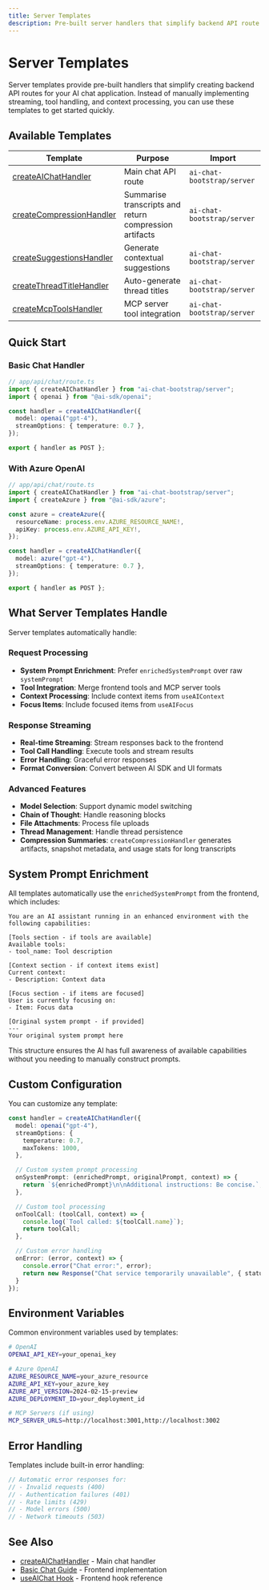 ```yaml
---
title: Server Templates
description: Pre-built server handlers that simplify backend API route implementation for chat, suggestions, and MCP tools.
---
```


# Server Templates

Server templates provide pre-built handlers that simplify creating backend API routes for your AI chat application. Instead of manually implementing streaming, tool handling, and context processing, you can use these templates to get started quickly.

## Available Templates

| Template | Purpose | Import |
|----------|---------|---------|
| [createAIChatHandler](/api/server-templates/create-ai-chat-handler) | Main chat API route | `ai-chat-bootstrap/server` |
| [createCompressionHandler](/api/server-templates/create-compression-handler) | Summarise transcripts and return compression artifacts | `ai-chat-bootstrap/server` |
| [createSuggestionsHandler](/api/server-templates/create-suggestions-handler) | Generate contextual suggestions | `ai-chat-bootstrap/server` |
| [createThreadTitleHandler](/api/server-templates/create-thread-title-handler) | Auto-generate thread titles | `ai-chat-bootstrap/server` |
| [createMcpToolsHandler](/api/server-templates/create-mcp-tools-handler) | MCP server tool integration | `ai-chat-bootstrap/server` |

## Quick Start

### Basic Chat Handler

```ts
// app/api/chat/route.ts
import { createAIChatHandler } from "ai-chat-bootstrap/server";
import { openai } from "@ai-sdk/openai";

const handler = createAIChatHandler({
  model: openai("gpt-4"),
  streamOptions: { temperature: 0.7 },
});

export { handler as POST };
```

### With Azure OpenAI

```ts
// app/api/chat/route.ts
import { createAIChatHandler } from "ai-chat-bootstrap/server";
import { createAzure } from "@ai-sdk/azure";

const azure = createAzure({
  resourceName: process.env.AZURE_RESOURCE_NAME!,
  apiKey: process.env.AZURE_API_KEY!,
});

const handler = createAIChatHandler({
  model: azure("gpt-4"),
  streamOptions: { temperature: 0.7 },
});

export { handler as POST };
```

## What Server Templates Handle

Server templates automatically handle:

### Request Processing
- **System Prompt Enrichment**: Prefer `enrichedSystemPrompt` over raw `systemPrompt`
- **Tool Integration**: Merge frontend tools and MCP server tools
- **Context Processing**: Include context items from `useAIContext`
- **Focus Items**: Include focused items from `useAIFocus`

### Response Streaming
- **Real-time Streaming**: Stream responses back to the frontend
- **Tool Call Handling**: Execute tools and stream results
- **Error Handling**: Graceful error responses
- **Format Conversion**: Convert between AI SDK and UI formats

### Advanced Features
- **Model Selection**: Support dynamic model switching
- **Chain of Thought**: Handle reasoning blocks
- **File Attachments**: Process file uploads
- **Thread Management**: Handle thread persistence
- **Compression Summaries**: `createCompressionHandler` generates artifacts, snapshot metadata, and usage stats for long transcripts

## System Prompt Enrichment

All templates automatically use the `enrichedSystemPrompt` from the frontend, which includes:

```
You are an AI assistant running in an enhanced environment with the following capabilities:

[Tools section - if tools are available]
Available tools:
- tool_name: Tool description

[Context section - if context items exist]
Current context:
- Description: Context data

[Focus section - if items are focused]
User is currently focusing on:
- Item: Focus data

[Original system prompt - if provided]
---
Your original system prompt here
```

This structure ensures the AI has full awareness of available capabilities without you needing to manually construct prompts.

## Custom Configuration

You can customize any template:

```ts
const handler = createAIChatHandler({
  model: openai("gpt-4"),
  streamOptions: {
    temperature: 0.7,
    maxTokens: 1000,
  },

  // Custom system prompt processing
  onSystemPrompt: (enrichedPrompt, originalPrompt, context) => {
    return `${enrichedPrompt}\n\nAdditional instructions: Be concise.`;
  },

  // Custom tool processing
  onToolCall: (toolCall, context) => {
    console.log(`Tool called: ${toolCall.name}`);
    return toolCall;
  },

  // Custom error handling
  onError: (error, context) => {
    console.error("Chat error:", error);
    return new Response("Chat service temporarily unavailable", { status: 503 });
  }
});
```

## Environment Variables

Common environment variables used by templates:

```bash
# OpenAI
OPENAI_API_KEY=your_openai_key

# Azure OpenAI
AZURE_RESOURCE_NAME=your_azure_resource
AZURE_API_KEY=your_azure_key
AZURE_API_VERSION=2024-02-15-preview
AZURE_DEPLOYMENT_ID=your_deployment_id

# MCP Servers (if using)
MCP_SERVER_URLS=http://localhost:3001,http://localhost:3002
```

## Error Handling

Templates include built-in error handling:

```ts
// Automatic error responses for:
// - Invalid requests (400)
// - Authentication failures (401)
// - Rate limits (429)
// - Model errors (500)
// - Network timeouts (503)
```

## See Also

- [createAIChatHandler](/api/server-templates/create-ai-chat-handler) - Main chat handler
- [Basic Chat Guide](/chat/basic-chat) - Frontend implementation
- [useAIChat Hook](/api/hooks/use-ai-chat) - Frontend hook reference
